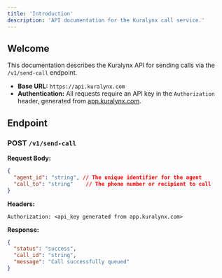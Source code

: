 ```yaml
---
title: 'Introduction'
description: 'API documentation for the Kuralynx call service.'
---
```


## Welcome

This documentation describes the Kuralynx API for sending calls via the `/v1/send-call` endpoint.

- **Base URL:** `https://api.kuralynx.com`
- **Authentication:** All requests require an API key in the `Authorization` header, generated from [app.kuralynx.com](https://app.kuralynx.com).

## Endpoint

### POST `/v1/send-call`

**Request Body:**
```json
{
  "agent_id": "string", // The unique identifier for the agent
  "call_to": "string"    // The phone number or recipient to call
}
```

**Headers:**
```
Authorization: <api_key generated from app.kuralynx.com>
```

**Response:**
```json
{
  "status": "success",
  "call_id": "string",
  "message": "Call successfully queued"
}
```
